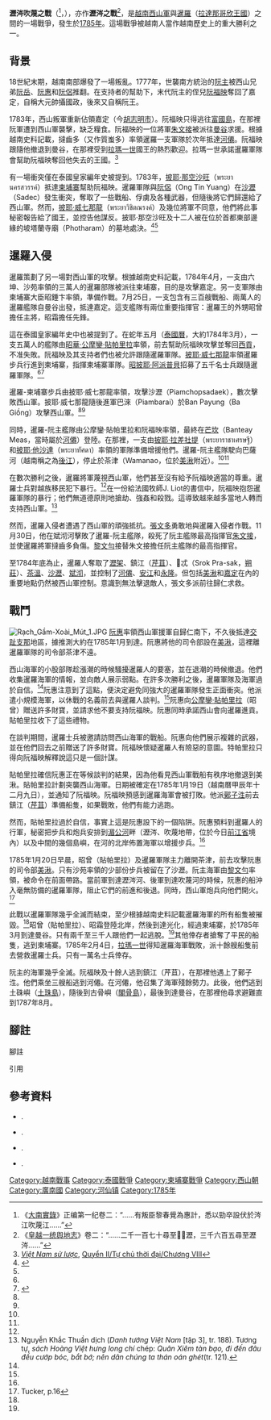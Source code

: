 {{CJK-New-Char|234B1|ver=B}}
{{Infobox Military Conflict
|conflict=瀝涔吹蔑之戰
|partof=[[暹越戰爭|暹越戰爭]]
|image=Tượng đài Rạch Gầm-Xoài Mút.JPG
|image_size=200px
|caption=越南方面勝利的紀念碑
|date=1785年1月19日-1月20日
|place=瀝涔河與吹蔑河<br>{{coord|10|20|20|N|106|19|30|E|source:viwiki_region:VN|display=title, inline}}<br>（{{link-en|美湫河|Mỹ Tho River}}附近，位於今[[越南|越南]]南部的[[前江省|前江省]]）
|result=西山軍勝利
|combatant1=[[西山朝|西山軍]]
|combatant2=[[File:Flag_of_Thailand_(1782).svg|20px]] [[暹羅|暹羅]]（[[拉達那哥欣王國|拉達那哥欣王國]]）<br />{{flagicon image|Flag of Cambodia (pre-1863).svg}} [[柬埔寨黑暗時期|柬埔寨]]<br />{{flagicon image|}} [[阮主|廣南阮主]]<br />{{flagicon image|}} [[河仙镇|河仙镇]]
|commander1=[[阮惠|阮惠]]{{noteTag|name=taysonsiamname|1=西山三兄弟在暹羅史料中被分別稱作''Ong Yak''（องอยาก）、''Ong Bai''（องบาย）和 ''Ong Dam''（องดาม）。<ref name="thairecord11">{{cite book|url=https://vajirayana.org/%E0%B8%9E%E0%B8%A3%E0%B8%B0%E0%B8%A3%E0%B8%B2%E0%B8%8A%E0%B8%9E%E0%B8%87%E0%B8%A8%E0%B8%B2%E0%B8%A7%E0%B8%94%E0%B8%B2%E0%B8%A3%E0%B8%81%E0%B8%A3%E0%B8%B8%E0%B8%87%E0%B8%A3%E0%B8%B1%E0%B8%95%E0%B8%99%E0%B9%82%E0%B8%81%E0%B8%AA%E0%B8%B4%E0%B8%99%E0%B8%97%E0%B8%A3%E0%B9%8C-%E0%B8%A3%E0%B8%B1%E0%B8%8A%E0%B8%81%E0%B8%B2%E0%B8%A5%E0%B8%97%E0%B8%B5%E0%B9%88-%E0%B9%91/%E0%B9%91%E0%B9%91-%E0%B9%80%E0%B8%A3%E0%B8%B7%E0%B9%88%E0%B8%AD%E0%B8%87%E0%B8%9E%E0%B8%87%E0%B8%A8%E0%B8%B2%E0%B8%A7%E0%B8%94%E0%B8%B2%E0%B8%A3%E0%B8%8D%E0%B8%A7%E0%B8%99|title=พระราชพงศาวดารกรุงรัตนโกสินทร์ รัชกาลที่ 1|author=เจ้าพระยาทิพากรวงศ์ (ขำ บุนนาค)|authorlink=Chaophraya Thiphakorawong|chapter=11. เรื่องพงศาวดารญวน|access-date=2019-01-03|archive-date=2019-06-09|archive-url=https://web.archive.org/web/20190609130256/https://vajirayana.org/%E0%B8%9E%E0%B8%A3%E0%B8%B0%E0%B8%A3%E0%B8%B2%E0%B8%8A%E0%B8%9E%E0%B8%87%E0%B8%A8%E0%B8%B2%E0%B8%A7%E0%B8%94%E0%B8%B2%E0%B8%A3%E0%B8%81%E0%B8%A3%E0%B8%B8%E0%B8%87%E0%B8%A3%E0%B8%B1%E0%B8%95%E0%B8%99%E0%B9%82%E0%B8%81%E0%B8%AA%E0%B8%B4%E0%B8%99%E0%B8%97%E0%B8%A3%E0%B9%8C-%E0%B8%A3%E0%B8%B1%E0%B8%8A%E0%B8%81%E0%B8%B2%E0%B8%A5%E0%B8%97%E0%B8%B5%E0%B9%88-%E0%B9%91/%E0%B9%91%E0%B9%91-%E0%B9%80%E0%B8%A3%E0%B8%B7%E0%B9%88%E0%B8%AD%E0%B8%87%E0%B8%9E%E0%B8%87%E0%B8%A8%E0%B8%B2%E0%B8%A7%E0%B8%94%E0%B8%B2%E0%B8%A3%E0%B8%8D%E0%B8%A7%E0%B8%99|dead-url=no}}</ref>暹羅史料將阮惠與阮侶混淆了。<ref name="tuongquanxiem"/><ref name="nghiencuulichsu"/>}}<br />[[阮侶|阮侶]]{{noteTag|name=taysonsiamname}}<br />[[張文多|張文多]]<br />{{link-vi|鄧文真|Đặng Văn Chân|鄧文鎮}}
|commander2={{flagicon image|Flag of Thailand (1782).svg}} [[公摩鑾·貼帕里拉|公摩鑾·貼帕里拉]]<ref name="NDC"/><ref name="thairecord19"/><br />{{flagicon image|Flag of Thailand (1782).svg}} [[披耶·威七那龍|披耶·威七那龍]]<ref name="NDC"/><ref name="thairecord19"/><br />{{flagicon image|Flag of Thailand (1782).svg}} [[披耶·他沙達|披耶·他沙達]]<ref name="NDC"/><ref name="thairecord19"/><br />{{flagicon image|Flag of Cambodia (pre-1863).svg}} [[昭披耶·阿派普貝|昭披耶·阿派普貝]]<ref name="NDC">Nguyễn Duy Chính, "Tương quan Xiêm-Việt cuối thế kỷ XVIII", dẫn theo Thadeus và Chadin Flood (dịch và hiệu đính), "The Dynastic Chronicles, Bangkok Era, The First Reign", Chaophraya Thiphakorawong Edition, [Vol. I]: Text. Tokyo: The Centre for East Asian Cultural Studies, 1978. page 61</ref><ref name="thairecord19"/><br />{{noteTag|1=參與此戰的暹羅將領，在越南史料中分別以昭曾（Chiêu Tăng）、昭霜（Chiêu Sương）、六昆（Lục Côn）、沙苑（Sa Uyển）、昭錘卞（Chiêu Thùy Biện）、撻齒多（Thát Xỉ Đa）之名登場，但他們真名不詳。}}<br />{{flagicon image|}} [[阮福映|阮福映]]{{noteTag|name=anhsiamname|1=阮福映在泰國史料中被稱為''Ong Chiang Su''<ref name="tuongquanxiem"/>（{{lang-th|องเชียงสือ}} {{RTGS|Ong Chiang Sue}}<ref name="พงศาวดาร">[[Chaophraya_Thiphakorawong|ทิพากรวงศมหาโกษาธิบดี (ขำ บุนนาค), เจ้าพระยา]]. ''พระราชพงศาวดารกรุงรัตนโกสินทร์ รัชกาลที่ 3''. กรุงเทพฯ : ไทยควอลิตี้บุ๊คส์ (2006), 2560, หน้า 168</ref>）；''Ong Chiang Su''來源於越南語詞彙''Ông thượng thư''（尚書公）。<ref name="tuongquanxiem">[http://www.vjol.info/index.php/ncpt-hue/article/viewFile/4552/4329 Tương quan Xiêm – Việt cuối thế kỷ 18] {{Wayback|url=http://www.vjol.info/index.php/ncpt-hue/article/viewFile/4552/4329 |date=20181203055458 }} page 60</ref><ref name=nghiencuulichsu>{{Cite web |url=https://nghiencuulichsu.com/2017/09/08/tuong-quan-xiem-viet-cuoi-the-ki-xviii/ |title=Tương quan Xiêm – Việt cuối thế kỉ XVIII |accessdate=2018-12-14 |archive-date=2018-12-07 |archive-url=https://web.archive.org/web/20181207015229/https://nghiencuulichsu.com/2017/09/08/tuong-quan-xiem-viet-cuoi-the-ki-xviii/ |dead-url=no }}</ref>}}<br />{{flagicon image|}} [[阮文誠|阮文誠]]<br />{{flagicon image|}} [[黎文勻|黎文勻]]<br />{{flagicon image|}} [[阮文威|阮文威]]{{KIA}}<br />{{flagicon image|}} [[鄚子泩|鄚子泩]]
|strength1=20,000~40,000
|strength2='''暹羅：'''<br />20,000名水軍、30,000名步兵<ref name="Tucker"/><br />300艘戰船<ref name="Tucker">{{cite book|title=Vietnam|url=https://archive.org/details/vietnam00tuck_0|last=Tucker|first=Spencer|year=1999|publisher=[[University_Press_of_Kentucky|University Press of Kentucky]]|ISBN= 0813109663|page=[https://archive.org/details/vietnam00tuck_0/page/15 15]|place=Lexington}}</ref><br />'''廣南阮主：'''<br />4000人
|casualties1=不詳
|casualties2=戰船：<br />不詳，可能幾乎全滅<ref name="Tucker"/><ref name="Clodfelter">{{cite book|title=Vietnam in Military Statistics: A History of the Indochina Wars, 1772-1991|last=Clodfelter|first=Michael|year=1995|publisher=[[McFarland_&_Company|McFarland & Co.]]|ISBN= 0786400277|page=7|place=Jefferson}}</ref><ref name="Dutton">{{cite book |first=George Edson |last=Dutton |title=The Tây Sơn uprising: society and rebellion in eighteenth-century Vietnam|publisher=[[University_of_Hawaii_Press|University of Hawaii Press]] |isbn=0824829840| year=2006|pages=45–46}}</ref><br>'''暹羅-柬埔寨：'''<br />40,000以上被殺<br />'''廣南阮主：'''<br />3,200人被殺
|}}
'''瀝涔吹蔑之戰'''（{{vie|v=Trận Rạch Gầm – Xoài Mút|hn=陣瀝涔 - 吹蔑}}<ref>《[[大南實錄|大南實錄]]》正编第一纪卷二：“……有叛臣黎春覺為惠計，悉以勁卒設伏於涔江吹蔑江……”</ref>，{{lang-th|การรบที่ซากเกิ่ม-สว่ายมุต}}），亦作'''瀝涔{{僻字|𣒱|左「木」右「吹」}}{{僻字|𡃙|左「口」右「蔑」}}之戰'''<ref>《[[皇越一统舆地志|皇越一统舆地志]]》卷二：“……二千一百七十尋至𣒱𡃙瀝，三千六百五尋至瀝涔……”</ref>，是[[越南|越南]][[西山朝|西山軍]]與[[暹羅|暹羅]]（[[拉達那哥欣王國|拉達那哥欣王國]]）之間的一場戰爭，發生於[[1785年|1785年]]。這場戰爭被越南人當作越南歷史上的重大勝利之一。

==背景==
18世紀末期，越南南部爆發了一場叛亂。1777年，世襲南方統治的[[阮主|阮主]]被西山兄弟[[阮岳|阮岳]]、[[阮惠|阮惠]]和[[阮侶|阮侶]]{{noteTag|name=taysonsiamname}}推翻。在支持者的幫助下，末代阮主的侄兒[[阮福映|阮福映]]{{noteTag|name=anhsiamname}}奪回了嘉定，自稱大元帥攝國政，後來又自稱阮王。

1783年，西山叛軍重新佔領嘉定（今[[胡志明市|胡志明市]]）。阮福映只得逃往[[富國島|富國島]]，在那裡阮軍遭到西山軍襲擊，缺乏糧食。阮福映的一位將軍[[朱文接|朱文接]]被派往[[曼谷|曼谷]]求援。根據越南史料記載，撻齒多（又作質蚩多）率領暹羅一支軍隊於次年抵達[[河僊|河僊]]。阮福映跟隨他撤退到曼谷，在那裡受到[[拉瑪一世|拉瑪一世]]國王的熱烈歡迎。拉瑪一世承諾暹羅軍隊會幫助阮福映奪回他失去的王國。<ref>''[[Việt_Nam_sử_lược|Việt Nam sử lược]]'', [[:s:vi:Việt_Nam_sử_lược/Quyển_II/Tự_chủ_thời_đại/Chương_VIII|Quyển II/Tự chủ thời đại/Chương VIII]]</ref>

有一場衝突僅在泰國皇家編年史被提到。1783年，[[披耶·那空沙旺|披耶·那空沙旺]]（พระยานครสวรรค์）抵達[[柬埔寨|柬埔寨]]幫助阮福映。暹羅軍隊與[[阮侶|阮侶]]（Ong Tin Yuang）在[[沙瀝|沙瀝]]（Sadec）發生衝突，奪取了一些戰船、俘虜及各種武器，但隨後將它們歸還給了西山軍。然而，[[披耶·威七那龍|披耶·威七那龍]]（พระยาวิชิตณรงค์）及幾位將軍不同意，他們將此事秘密報告給了國王，並控告他謀反。披耶·那空沙旺及十二人被在位於首都東部邊緣的坡塔蘭寺廟（Photharam）的墓地處決。<ref name="thairecord16">{{cite book|url=https://vajirayana.org/%E0%B8%9E%E0%B8%A3%E0%B8%B0%E0%B8%A3%E0%B8%B2%E0%B8%8A%E0%B8%9E%E0%B8%87%E0%B8%A8%E0%B8%B2%E0%B8%A7%E0%B8%94%E0%B8%B2%E0%B8%A3%E0%B8%81%E0%B8%A3%E0%B8%B8%E0%B8%87%E0%B8%A3%E0%B8%B1%E0%B8%95%E0%B8%99%E0%B9%82%E0%B8%81%E0%B8%AA%E0%B8%B4%E0%B8%99%E0%B8%97%E0%B8%A3%E0%B9%8C-%E0%B8%A3%E0%B8%B1%E0%B8%8A%E0%B8%81%E0%B8%B2%E0%B8%A5%E0%B8%97%E0%B8%B5%E0%B9%88-%E0%B9%91/%E0%B9%91%E0%B9%96-%E0%B8%97%E0%B8%B1%E0%B8%9E%E0%B8%9E%E0%B8%A3%E0%B8%B0%E0%B8%A2%E0%B8%B2%E0%B8%99%E0%B8%84%E0%B8%A3%E0%B8%AA%E0%B8%A7%E0%B8%A3%E0%B8%A3%E0%B8%84%E0%B9%8C%E0%B9%84%E0%B8%9B%E0%B8%95%E0%B8%B5%E0%B9%80%E0%B8%A1%E0%B8%B7%E0%B8%AD%E0%B8%87%E0%B9%84%E0%B8%8B%E0%B9%88%E0%B8%87%E0%B9%88%E0%B8%AD%E0%B8%99|title=พระราชพงศาวดารกรุงรัตนโกสินทร์ รัชกาลที่ 1|author=เจ้าพระยาทิพากรวงศ์ (ขำ บุนนาค)|authorlink=Chaophraya Thiphakorawong|chapter=16. ทัพพระยานครสวรรค์ไปตีเมืองไซ่ง่อน|access-date=2019-01-03|archive-date=2019-06-02|archive-url=https://web.archive.org/web/20190602055636/https://vajirayana.org/%E0%B8%9E%E0%B8%A3%E0%B8%B0%E0%B8%A3%E0%B8%B2%E0%B8%8A%E0%B8%9E%E0%B8%87%E0%B8%A8%E0%B8%B2%E0%B8%A7%E0%B8%94%E0%B8%B2%E0%B8%A3%E0%B8%81%E0%B8%A3%E0%B8%B8%E0%B8%87%E0%B8%A3%E0%B8%B1%E0%B8%95%E0%B8%99%E0%B9%82%E0%B8%81%E0%B8%AA%E0%B8%B4%E0%B8%99%E0%B8%97%E0%B8%A3%E0%B9%8C-%E0%B8%A3%E0%B8%B1%E0%B8%8A%E0%B8%81%E0%B8%B2%E0%B8%A5%E0%B8%97%E0%B8%B5%E0%B9%88-%E0%B9%91/%E0%B9%91%E0%B9%96-%E0%B8%97%E0%B8%B1%E0%B8%9E%E0%B8%9E%E0%B8%A3%E0%B8%B0%E0%B8%A2%E0%B8%B2%E0%B8%99%E0%B8%84%E0%B8%A3%E0%B8%AA%E0%B8%A7%E0%B8%A3%E0%B8%A3%E0%B8%84%E0%B9%8C%E0%B9%84%E0%B8%9B%E0%B8%95%E0%B8%B5%E0%B9%80%E0%B8%A1%E0%B8%B7%E0%B8%AD%E0%B8%87%E0%B9%84%E0%B8%8B%E0%B9%88%E0%B8%87%E0%B9%88%E0%B8%AD%E0%B8%99|dead-url=no}}</ref><ref name=nghiencuulichsu/>

==暹羅入侵==
暹羅策劃了另一場對西山軍的攻擊。根據越南史料記載，1784年4月，一支由六坤、沙苑率領的三萬人的暹羅部隊被派往柬埔寨，目的是攻擊嘉定。另一支軍隊由柬埔寨大臣昭錘卞率領，準備作戰。7月25日，一支包含有三百艘戰船、兩萬人的暹羅艦隊自曼谷出發，抵達嘉定。這支艦隊有兩位重要指揮官：暹羅王的外甥昭曾擔任主將，昭霜擔任先鋒。

這在泰國皇家編年史中也被提到了。在蛇年五月（[[傣曆|泰國曆]]，大約1784年3月），一支五萬人的艦隊由[[公摩鑾·貼帕里拉|昭華·公摩鑾·貼帕里拉]]率領，前去幫助阮福映攻擊並奪回[[胡志明市|西貢]]，不准失敗。阮福映及其支持者們也被允許跟隨暹羅軍隊。[[披耶·威七那龍|披耶·威七那龍]]率領暹羅步兵行進到柬埔寨，指揮柬埔寨軍隊。[[昭披耶·阿派普貝|昭披耶·阿派普貝]]招募了五千名士兵跟隨暹羅軍隊。<ref name=nghiencuulichsu/><ref name="thairecord19">{{cite book|url=http://vajirayana.org/%E0%B8%9E%E0%B8%A3%E0%B8%B0%E0%B8%A3%E0%B8%B2%E0%B8%8A%E0%B8%9E%E0%B8%87%E0%B8%A8%E0%B8%B2%E0%B8%A7%E0%B8%94%E0%B8%B2%E0%B8%A3%E0%B8%81%E0%B8%A3%E0%B8%B8%E0%B8%87%E0%B8%A3%E0%B8%B1%E0%B8%95%E0%B8%99%E0%B9%82%E0%B8%81%E0%B8%AA%E0%B8%B4%E0%B8%99%E0%B8%97%E0%B8%A3%E0%B9%8C-%E0%B8%A3%E0%B8%B1%E0%B8%8A%E0%B8%81%E0%B8%B2%E0%B8%A5%E0%B8%97%E0%B8%B5%E0%B9%88-%E0%B9%91/%E0%B9%91%E0%B9%99-%E0%B8%97%E0%B8%B1%E0%B8%9E%E0%B8%81%E0%B8%A3%E0%B8%A1%E0%B8%AB%E0%B8%A5%E0%B8%A7%E0%B8%87%E0%B9%80%E0%B8%97%E0%B8%9E%E0%B8%AB%E0%B8%A3%E0%B8%B4%E0%B8%A3%E0%B8%B1%E0%B8%81%E0%B8%A9%E0%B9%8C%E0%B9%84%E0%B8%9B%E0%B8%95%E0%B8%B5%E0%B9%80%E0%B8%A1%E0%B8%B7%E0%B8%AD%E0%B8%87%E0%B9%84%E0%B8%8B%E0%B9%88%E0%B8%87%E0%B9%88%E0%B8%AD%E0%B8%99|title=พระราชพงศาวดารกรุงรัตนโกสินทร์ รัชกาลที่ 1|author=เจ้าพระยาทิพากรวงศ์ (ขำ บุนนาค)|authorlink=Chaophraya Thiphakorawong|chapter=19. ทัพกรมหลวงเทพหริรักษ์ไปตีเมืองไซ่ง่อน|access-date=2018-12-14|archive-date=2019-06-12|archive-url=https://web.archive.org/web/20190612130409/https://vajirayana.org/%E0%B8%9E%E0%B8%A3%E0%B8%B0%E0%B8%A3%E0%B8%B2%E0%B8%8A%E0%B8%9E%E0%B8%87%E0%B8%A8%E0%B8%B2%E0%B8%A7%E0%B8%94%E0%B8%B2%E0%B8%A3%E0%B8%81%E0%B8%A3%E0%B8%B8%E0%B8%87%E0%B8%A3%E0%B8%B1%E0%B8%95%E0%B8%99%E0%B9%82%E0%B8%81%E0%B8%AA%E0%B8%B4%E0%B8%99%E0%B8%97%E0%B8%A3%E0%B9%8C-%E0%B8%A3%E0%B8%B1%E0%B8%8A%E0%B8%81%E0%B8%B2%E0%B8%A5%E0%B8%97%E0%B8%B5%E0%B9%88-%E0%B9%91/%E0%B9%91%E0%B9%99-%E0%B8%97%E0%B8%B1%E0%B8%9E%E0%B8%81%E0%B8%A3%E0%B8%A1%E0%B8%AB%E0%B8%A5%E0%B8%A7%E0%B8%87%E0%B9%80%E0%B8%97%E0%B8%9E%E0%B8%AB%E0%B8%A3%E0%B8%B4%E0%B8%A3%E0%B8%B1%E0%B8%81%E0%B8%A9%E0%B9%8C%E0%B9%84%E0%B8%9B%E0%B8%95%E0%B8%B5%E0%B9%80%E0%B8%A1%E0%B8%B7%E0%B8%AD%E0%B8%87%E0%B9%84%E0%B8%8B%E0%B9%88%E0%B8%87%E0%B9%88%E0%B8%AD%E0%B8%99|dead-url=no}}</ref>

暹羅-柬埔寨步兵由披耶·威七那龍率領，攻擊沙瀝（Piamchopsadaek），數次擊敗西山軍。披耶·威七那龍隨後進軍巴淶（Piambarai）於Ban Payung（Ba Giồng）攻擊西山軍。<ref name=nghiencuulichsu/><ref name="thairecord19"/>

同時，暹羅-阮主艦隊由公摩鑾·貼帕里拉和阮福映率領，最終在[[芒坎|芒坎]]（Banteay Meas，當時屬於[[河僊|河僊]]）登陸。在那裡，一支由[[鄚子泩|披耶·拉差社提]]（พระยาราชาเศรษฐี）和[[披耶·他沙達|披耶·他沙達]]（พระยาทัศดา）率領的軍隊準備增援他們。暹羅-阮主艦隊駛向巴薩河（越南稱之為[[後江|後江]]），停止於茶津（Wamanao，位於[[美湫|美湫]]附近）。<ref name=nghiencuulichsu/><ref name="thairecord19"/>

在數次勝利之後，暹羅將軍蔑視西山軍，他們甚至沒有給予阮福映適當的尊重。暹羅士兵對越族移民犯下暴行。<ref name="Tucker" />在一份給法國牧師J. Liot的書信中，阮福映抱怨暹羅軍隊的暴行；他們無道德原則地搶劫、強姦和殺戮。這導致越來越多當地人轉而支持西山軍。<ref>Nguyễn Khắc Thuần dịch (''Danh tướng Việt Nam'' [tập 3], tr. 188). Tương tự, ''sách Hoàng Việt hưng long chí'' chép: ''Quân Xiêm tàn bạo, đi đến đâu đều cướp bóc, bắt bớ; nên dân chúng ta thán oán ghét''(tr. 121).</ref>

然而，暹羅入侵者遭遇了西山軍的頑強抵抗。[[張文多|張文多]]勇敢地與暹羅入侵者作戰。11月30日，他在斌沏河擊敗了暹羅-阮主艦隊，殺死了阮主艦隊最高指揮官[[朱文接|朱文接]]，並使暹羅將軍撻齒多負傷。[[黎文勻|黎文勻]]接替朱文接擔任阮主艦隊的最高指揮官。

至1784年底為止，暹羅人奪取了[[瀝架|瀝架]]、鎮江（[[芹苴|芹苴]]）、𠀧忒（Srok Pra-sak，[[朔莊|朔莊]]）、[[茶溫|茶溫]]、[[沙瀝|沙瀝]]、[[斌沏|斌沏]]，並控制了[[河僊|河僊]]、[[安江|安江]]和[[永隆|永隆]]。但包括[[美湫|美湫]]和[[嘉定_(越南)|嘉定]]在內的重要地點仍然被西山軍控制。意識到無法擊退敵人，張文多派{{link-vi|鄧文真|Đặng Văn Chân|鄧文鎮}}前往歸仁求救。

==戰鬥==
[[File:Rạch_Gầm-Xoài_Mút_1.JPG|thumb]]
[[阮惠|阮惠]]{{noteTag|name=taysonsiamname}}率領西山軍援軍自歸仁南下，不久後抵達[[交趾支那|交趾支那]]地區，據推測大約在1785年1月到達。阮惠將他的司令部設在[[美湫|美湫]]，這裡離暹羅軍隊的司令部茶津不遠。

西山海軍的小股部隊趁漲潮的時候騷擾暹羅人的要塞，並在退潮的時候撤退。他們收集暹羅海軍的情報，並向敵人展示弱點。在許多次勝利之後，暹羅軍隊及海軍過於自信。<ref name="Dutton" />阮惠注意到了這點，便決定避免同強大的暹羅軍隊發生正面衝突。他派遣小規模海軍，以休戰的名義前去與暹羅人談判。<ref name="Tucker" />阮惠向[[公摩鑾·貼帕里拉|公摩鑾·貼帕里拉]]（昭曾）贈送許多財寶，並請求他不要支持阮福映。阮惠同時承諾西山會向暹羅進貢。貼帕里拉收下了這些禮物。

在談判期間，暹羅士兵被邀請訪問西山海軍的戰船。阮惠向他們展示複雜的武器，並在他們回去之前贈送了許多財寶。阮福映懷疑暹羅人有險惡的意圖。特帕里拉只得向阮福映解釋說這只是一個計謀。

貼帕里拉確信阮惠正在等候談判的結果，因為他看見西山軍戰船有秩序地撤退到美湫。貼帕里拉計劃突襲西山海軍。日期被確定在1785年1月19日（越南曆甲辰年十二月九日），並通知了阮福映。阮福映預感到暹羅海軍會被打敗。他派[[鄚子泩|鄚子泩]]前去鎮江（[[芹苴|芹苴]]）準備船隻，如果戰敗，他們有能力逃跑。

然而，貼帕里拉過於自信，事實上這是阮惠設下的一個陷阱。阮惠預料到暹羅人的行軍，秘密把步兵和炮兵安排到[[湄公河|湄公河]]畔（瀝涔、吹蔑地帶，位於今日[[前江省|前江省]]境內）以及中間的幾個島嶼，在河的北岸佈置海軍以增援步兵。<ref name="Tucker" />

1785年1月20日早晨，昭曾（貼帕里拉）及暹羅軍隊主力離開茶津，前去攻擊阮惠的司令部[[美湫|美湫]]。只有沙苑率領的少部份步兵被留在了沙瀝。阮主海軍由[[黎文勻|黎文勻]]率領，被命令在前面帶路。當前軍到達瀝涔河、後軍到達吹蔑河的時候，阮惠的船沖入毫無防備的暹羅軍隊，阻止它們的前進和後退。同時，西山軍炮兵向他們開火。<ref name="Tucker2">Tucker, p.16</ref>

此戰以暹羅軍隊幾乎全滅而結束，至少根據越南史料記載暹羅海軍的所有船隻被摧毀。<ref name="Tucker2" />昭曾（貼帕里拉）、昭霜登陸{{link-en|美湫河|Mỹ Tho River}}北岸，然後到達光化，經過柬埔寨，於1785年3月到達曼谷。只有兩千至三千人跟他們一起逃脫。<ref name="Tucker2" />其他倖存者搶奪了平民的船隻，逃到柬埔寨。1785年2月4日，[[拉瑪一世|拉瑪一世]]得知暹羅海軍戰敗，派十餘艘船隻前去營救暹羅士兵。只有一萬名士兵倖存。

阮主的海軍幾乎全滅。阮福映及十餘人逃到鎮江（芹苴），在那裡他遇上了鄚子泩。他們乘坐三艘船逃到河僊。在河僊，他召集了海軍殘餘勢力。此後，他們逃到土硃嶼（[[土珠島|土珠島]]），隨後到古骨嶼（[[閣骨島|閣骨島]]），最後到達曼谷，在那裡他尋求避難直到1787年8月。

==腳註==
;腳註
{{NoteFoot}}
;引用
{{reflist|3}}
==參考資料==
*{{cite book|title=Vietnam|url=https://archive.org/details/vietnam00tuck_0|last=Tucker|first=Spencer|year=1999|publisher=University Press of Kentucky|ISBN= 0-8131-0966-3|place=Lexington}}.
*{{cite book|title=Vietnam in Military Statistics: A History of the Indochina Wars, 1772–1991|last=Clodfelter|first=Michael|year=1995|publisher=McFarland & Co.|ISBN= 0-7864-0027-7|place=Jefferson}}.
*{{cite book |first=George Edson |last=Dutton |title=The Tây Sơn uprising: society and rebellion in eighteenth-century Vietnam|publisher=University of Hawaii Press |isbn=0-8248-2984-0| year=2006}}.
*{{cite book|title=Một số trận quyết chiến chiến lược trong lịch sử dân tộc ta|author=[[Phan_Huy_Lê|Phan Huy Lê]]|publisher=Nhà xuất bản Quân đội Nhân dân|year=1998|language=vi}}. 

{{拉达那哥欣}}
{{阮福映}}

[[Category:越南戰事|Category:越南戰事]]
[[Category:泰國戰爭|Category:泰國戰爭]]
[[Category:柬埔寨戰爭|Category:柬埔寨戰爭]]
[[Category:西山朝|Category:西山朝]]
[[Category:廣南國|Category:廣南國]]
[[Category:河仙镇|Category:河仙镇]]
[[Category:1785年|Category:1785年]]